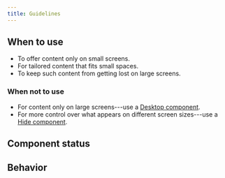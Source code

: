 ```yaml
---
title: Guidelines
---
```



<ReactExample exampleId="Desktop" />

## When to use

- To offer content only on small screens.
- For tailored content that fits small spaces.
- To keep such content from getting lost on large screens.

### When not to use

- For content only on large screens---use a [Desktop component](/components/responsive/desktop/).
- For more control over what appears on different screen sizes---use a
  [Hide component](/components/responsive/hide/).

## Component status

<ComponentStatus component="Desktop" />

## Behavior

<ResponsiveSimilarContentSnippet />

<ResponsiveDontHideEssentialSnippet />

